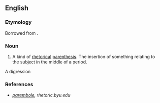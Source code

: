 ==English==

===Etymology===
Borrowed from {{bor|en|grc|παρεμβολή||throwing in}}.

===Noun===
{{en-noun}}

# {{lb|en|rhetoric}} A kind of [[rhetorical]] [[parenthesis]]. The insertion of something relating to the subject in the middle of a period.

A digression

===References===
* ''[http://rhetoric.byu.edu/figures/P/parembole.htm parembole], rhetoric.byu.edu''